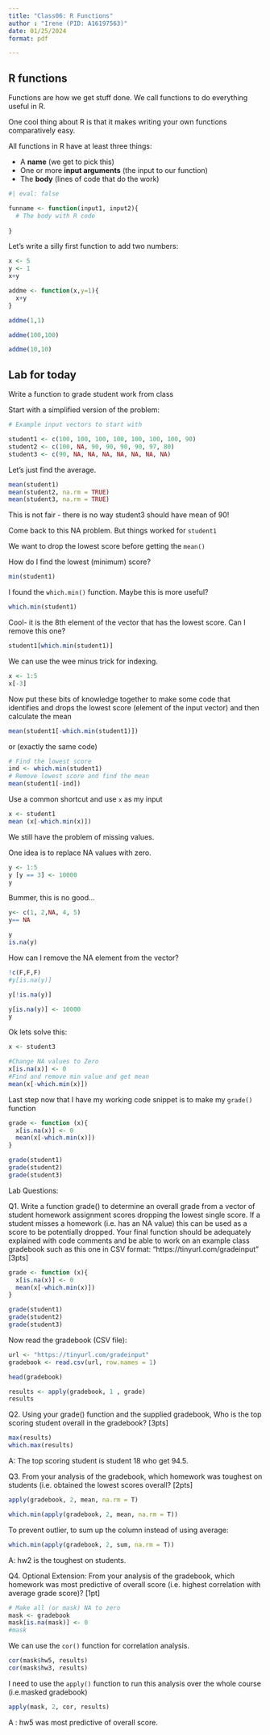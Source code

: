 ```yaml
---
title: "Class06: R Functions"
author : "Irene (PID: A16197563)"
date: 01/25/2024
format: pdf

---
```


## R functions

Functions are how we get stuff done. We call functions to do everything useful in R.

One cool thing about R is that it makes writing your own functions comparatively easy.

All functions in R have at least three things:

- A **name** (we get to pick this)
- One or more **input arguments** (the input to our function)
- The **body** (lines of code that do the work)

```r
#| eval: false

funname <- function(input1, input2){
  # The body with R code 
  
}
```

Let's write a silly first function to add two numbers:

```r
x <- 5
y <- 1
x+y
```

```r
addme <- function(x,y=1){
  x+y
}
```

```r
addme(1,1)
```

```r
addme(100,100)
```

```r
addme(10,10)
```

## Lab for today

Write a function to grade student work from class

Start with a simplified version of the problem: 

```r
# Example input vectors to start with

student1 <- c(100, 100, 100, 100, 100, 100, 100, 90)
student2 <- c(100, NA, 90, 90, 90, 90, 97, 80)
student3 <- c(90, NA, NA, NA, NA, NA, NA, NA)
```

Let's just find the average.

```r
mean(student1)
mean(student2, na.rm = TRUE)
mean(student3, na.rm = TRUE)

```
This is not fair - there is no way student3 should have mean of 90!

Come back to this NA problem. But things worked for `student1`

We want to drop the lowest score before getting the `mean()`

How do I find the lowest (minimum) score?

```r
min(student1)
```
I found the `which.min()` function. Maybe this is more useful?
```r
which.min(student1)
```

Cool- it is the 8th element of the vector that has the lowest score. Can I remove this one? 

```r
student1[which.min(student1)]
```

We can use the wee minus trick for indexing.
```r
x <- 1:5
x[-3]
```

Now put these bits of knowledge together to make some code that identifies and drops the lowest score (element of the input vector) and then calculate the mean

```r
mean(student1[-which.min(student1)])
```

or (exactly the same code)

```r
# Find the lowest score
ind <- which.min(student1)
# Remove lowest score and find the mean
mean(student1[-ind])
```

Use a common shortcut and use `x` as my input 

```r
x <- student1 
mean (x[-which.min(x)])
```

We still have the problem of missing values. 

One idea is to replace NA values with zero.

```r

y <- 1:5
y [y == 3] <- 10000
y
```

Bummer, this is no good...
```r

y<- c(1, 2,NA, 4, 5)
y== NA
```

```r
y
is.na(y)
```

How can I remove the NA element from the vector?

```r
!c(F,F,F)
#y[is.na(y)]
```


```r
y[!is.na(y)]
```

```r
y[is.na(y)] <- 10000
y
```

Ok lets solve this: 

```r
x <- student3

#Change NA values to Zero
x[is.na(x)] <- 0
#Find and remove min value and get mean 
mean(x[-which.min(x)])

```

Last step now that I have my working code snippet is to make my `grade()` function 

```r
grade <- function (x){
  x[is.na(x)] <- 0
  mean(x[-which.min(x)])
}
```

```r
grade(student1)
grade(student2)
grade(student3)
```

Lab Questions:

Q1. Write a function grade() to determine an overall grade from a vector of student homework assignment scores dropping the lowest single score. If a student misses a homework (i.e. has an NA value) this can be used as a score to be potentially dropped. Your final function should be adequately explained with code comments and be able to work on an example class gradebook such as this one in CSV format: “https://tinyurl.com/gradeinput” [3pts]

```r
grade <- function (x){
  x[is.na(x)] <- 0
  mean(x[-which.min(x)])
}
```

```r
grade(student1)
grade(student2)
grade(student3)
```

Now read the gradebook (CSV file):
```r
url <- "https://tinyurl.com/gradeinput"
gradebook <- read.csv(url, row.names = 1)

head(gradebook)
```

```r
results <- apply(gradebook, 1 , grade)
results 
```


Q2. Using your grade() function and the supplied gradebook, Who is the top scoring student overall in the gradebook? [3pts]

```r
max(results)
which.max(results)
```


A: The top scoring student is student 18 who get 94.5.


Q3. From your analysis of the gradebook, which homework was toughest on students (i.e. obtained the lowest scores overall? [2pts]

```r
apply(gradebook, 2, mean, na.rm = T)
```
```r
which.min(apply(gradebook, 2, mean, na.rm = T))
```
To prevent outlier, to sum up the column instead of using average:
```r
which.min(apply(gradebook, 2, sum, na.rm = T))
```

A: hw2 is the toughest on students.

Q4. Optional Extension: From your analysis of the gradebook, which homework was most predictive of overall score (i.e. highest correlation with average grade score)? [1pt]

```r
# Make all (or mask) NA to zero
mask <- gradebook
mask[is.na(mask)] <- 0
#mask
```
We can use the `cor()` function for correlation analysis. 
```r
cor(mask$hw5, results)
cor(mask$hw3, results)
```

I need to use the `apply()` function to run this analysis over the whole course (i.e.masked gradebook)

```r
apply(mask, 2, cor, results)
```
A : hw5 was most predictive of overall score.
